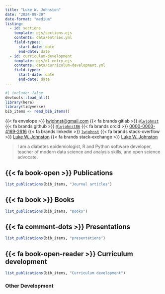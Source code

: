 ```yaml
---
title: "Luke W. Johnston"
date: "2024-09-30"
date-format: "medium"
listing:
  - id: sections
    template: ejs/sections.ejs
    contents: data/entries.yml
    field-types:
      start-date: date
      end-date: date  
  - id: curriculum-development
    template: ejs/dl-entry.ejs
    contents: data/curriculum-development.yml
    field-types:
      start-date: date
      end-date: date  
---
```


```r
#| include: false
devtools::load_all()
library(here)
library(tidyverse)
bib_items <- read_bib_items()
```


{{< fa envelope >}}\ [lwjohnst\@gmail.com](mailto:lwjohnst@gmail.com){.email}
{{< fa brands gitlab >}}\ [`@lwjohnst`](https://gitlab.com/lwjohnst/) 
{{< fa brands github >}}\ [`@lwjohnst86`](https://github.com/lwjohnst86/)
{{< fa brands orcid >}}\ [0000-0003-4169-2616](https://orcid.org/0000-0003-4169-2616)
{{< fa brands linkedin >}}\ [`lwjohnst`](www.linkedin.com/in/lwjohnst) 
{{< fa brands stack-overflow >}}\ [Luke W. Johnston](https://stackoverflow.com/users/2632184)
{{< fa brands stack-exchange >}}\ [Luke W. Johnston](https://stackexchange.com/users/1992995) 

> I am a diabetes epidemiologist, R and Python software developer, teacher of
> modern data science and analysis skills, and open science advocate.

::: {#sections}
:::

## {{< fa book-open >}} Publications

```r
list_publications(bib_items, "Journal articles")
```

## {{< fa book >}} Books

```r
list_publications(bib_items, "Books")
```

## {{< fa comment-dots >}} Presentations

```r
list_publications(bib_items, "presentations")
```

## {{< fa book-open-reader >}} Curriculum development

```r
list_publications(bib_items, "Curriculum development")
```

### Other Development

::: {#curriculum-development}
:::

```{=html}
<style>
dl {
  display: block;
}
dd {
  margin-left: 2em;
}
</style>
```
